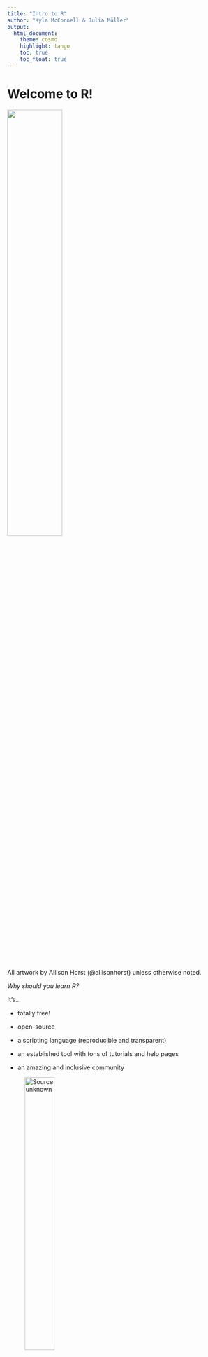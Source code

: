 ```yaml
---
title: "Intro to R"
author: "Kyla McConnell & Julia Müller"
output:
  html_document:
    theme: cosmo
    highlight: tango
    toc: true
    toc_float: true
---
```


# Welcome to R!

![](img/welcome.png){width=50%}

All artwork by Allison Horst (@allisonhorst) unless otherwise noted.


*Why should you learn R?*

It's...

- totally free!

- open-source

- a scripting language (reproducible and transparent)

- an established tool with tons of tutorials and help pages 

- an amazing and inclusive community 

![Source unknown](img/opensource.jpg){width=40%}


## (1) First steps

R = programming language that can be written directly into your computer's console/terminal

R-Studio = integrated development environment (IDE) with lots of features

Almost all R-users have both installed 


### R-Studio

Four panels: 

Top-left: scripting panel -- write and save code (may only open when you open a new file)

Bottom-left: console panel -- input/output that won't be saved

Top-right: environment panel -- dataframes, variables (and sometimes has other features too, depending on what you're working with)

Bottom-right: install and update packages, preview plots, read help files, and some other features


### R script (.R)

File -> New File -> R Script 

- simple: only code

- write lines of code in the order they are meant to be run

- run each line by clicking that line and pressing Control + R (on Windows) or Cmd + Enter (on Mac)

- output shows below, in console panel (number in bracket shows amount of output if there is more than one line)

- Try it out: 5 + 5 

- comments that are not read as code: #



### R-Markdown file (.Rmd)

File -> New File -> R Markdown

- R-Markdown: more complex, both code and text, can also include images and some basic formatting (## for headers)

- YAML information at top:

  ---
  title: "Intro to R"
  author: "Kyla McConnell"
  date: "12/21/2020"
  output: html_document
  ---

![](img/reproducibility_court.png){width=60%}

- text in whitespace = text (unlike in an R script)
  - keep notes or leave a record of your decisions

- code needs a code chunk -- type it with three backticks or use Insert in the top bar and select R
  
```r

```

Run code: 
- press Control + R (on Windows) or Cmd + Enter (on Mac) with your cursor in the line
- use green right-pointing arrow at right edge of code block
- arrow with line under it -> runs all code chunks above (but not the current one)

Output: 
- directly below code block in preview window

- Can also use (#) to denote lines that are comments and shouldn't be read as R code

#### Try it out

1. Add a new (R) code block below this text. One of R's most basic functions is as a (fancy) calculator. Try the following operations: 542 + 345, 67 * 29, 143/3

2. What happens if you chain together multiple operations? Try: 12 + 2 * 2 and (12 + 2) * 2 in an additional code block

3. Can you figure out what the following symbols mean in R: ^, %% ? Add another code block and give them a try. (Hint: %% is related to /)


![](img/code_hero.jpg){width=50%}

## (2) Variables

### Simple variables

Variables: give name/label to output, saves it (can be used anywhere below in current script)

name_of_variable <- code

For example:
```r
num_cats <- 12

num_cats * 3
```


```r
num_dogs <- 7

num_pets <- num_cats + num_dogs
```

```r
num_pets
```


```r
double_cats <- num_cats * 2
double_cats
```

- Variables are case sensitive (caps/lowercase matters) and can't include spaces.
- Commonly snake_case 

- You can preview your current variables in the R-Studio environment pane

#### Try it out

1. You are planning a pizza party and want to figure out how many pieces of pizza each of your guests can eat before the pizzas run out. Create a variable called "guests" and assign it to the number of guests you have at your party: 15. (First, make a code block under this question!)

2. You order 5 pizzas. Assign the variable "pizzas" to the amount of pizzas you have: 6. Each pizza has 12 slices. Assign the variable "slices" to the amount of slices you have over all pizzas (hint: multiple the slices per pizza by the total number of pizzas -- you can use the pizzas variable here instead of retyping the number)

3. Divide your "slices" variable by your "guests" variable to figure out how many slices each person can have. 

4. 5 more people arrive to the party uninvited. Update your "guests" variable to the total number you have now. How many slices can each person have now?

![Source unknown](img/misspelled.jpg){width=50%}

### Vectors

If you want to have multiple items of the same type:
  - Use a *vector* -- enclosed in the syntax `c()`

- command `length()` returns number of items in the vector

```r
my_numbers <- c(12, 14, 26, 57, 82)

length(my_numbers)
```

You can also do "vector-wise" operations:
```r
my_numbers + 2

my_numbers ^ 2

my_numbers / 10
```

Mathematical operation is "broadcast" to each item


Add/subtract/multiply/divide a vector by another vector: items matched up one at a time in a loop

```r
my_numbers + my_numbers
```


You can also take a certain item from a vector using square brackets. For example, take the first item:

```r
my_numbers[1]
```

#### Try it out

1. Make a variable called long_array and assign it the values 1, 1, 2, 2, 5, 10 (don't forget the `c()` syntax!)
2. Make a variable called short_array and assign it the values 1, 6, 10
3. Subtract short_array from long_array
4. Subtract long_array from short_array
5. Look at the output. What does this tell you about how R deals with vectors of different lengths?

## (3) Data types

- Data types -- how R interprets the input you give it
- Figure out what type something is with `class()` 

### Numeric

```r
class(8.8)
class(4.5113)
class(2)

fav_number <- 12

class(fav_number)
```

- Numbers generally treated as *numeric* -> can include decimals 

### Integer

- *integer* allows only whole numbers -> can force numbers into this form with `as.integer()`
  - this will truncate the decimal (cut it off), not round

```r
as.integer(8.8)

integer_variable <- as.integer(8.8)

integer_variable
class(integer_variable)
```

### Character

- *character* is text, always enclosed in either double or single quotation marks 

```r
class("hello")
```

Uncomment the following line by deleting the hashtag (#). Check out the error here -- it may sound confusing but try to identify what it is telling you.

```r
my_word <- "hello"
class(my_word)

#my_word + 2
```

If you forget the quotes, you'll also get an error (have to remove the comment character here to see it!)
```r
#my_name <- Kyla
```

![Source unknow](img/biden.jpg){width=50%}

### Logical
- *logical* can be either TRUE or FALSE, nothing else. 

test if something is identical with ==
test if something is not identical with !=
test if something is greater than with > or less than with <
or try greater than or equals to >= or less than or equal to with <=

```r
7 < 8

"dog" == "dogs"

8.8 >= 5.6

"seven" == 7

class("seven" == 7)
```

![Source unknow](img/sanders.png){width=50%}

### Factor
*factor* - string variables that should be treated as categories / distinct levels of a grouping -> will become more relevant when we work with datasets

- Allows you to represent text as group labels, that multiple items can belong to

```r
fav_flavors <- c("chocolate", "vanilla", "strawberry", "strawberry", "chocolate", "mint chocolate chip", "chocolate",  "vanilla", "strawberry", "chocolate")

class(fav_flavors)

summary(fav_flavors)
```

Change to factor with `as.factor()`
```r
fav_flavors <- as.factor(fav_flavors)

class(fav_flavors)

summary(fav_flavors)
```

Can also see the possible groupings of a factor using `levels()`
```r
levels(fav_flavors)
```


#### Try it out

1. Assign your name to the variable "my_name". What data type is the variable?
2. Try the command `nchar()` on your name variable. What does it do? Try also `toupper()`.
3. What does nchar(my_name) >= 4 return? What does this mean?

Bonus: What does TRUE == 1 return? What about FALSE == 1? Try them both with 0 too. What does this tell you about how R deals with logical variables?

## (4) Packages

### Installing packages

*Packages* - extend basic R functions to add more complicated/specialized functionality

- CRAN: R Consortium's host for packages -- any advanced R-programmer can make and submit their packages, any R-user can download and use them

- Install packages once when you first use them
  - command in console (or Markdown): `install.packages("packagename")`
  - or use the panel at the lower right, under the Packages tab

Try it now with one of the most used packages by copying the following code into your console `install.packages("tidyverse")`


### Using packages

- `library()` command at beginning of script to use calls from that package -- will only work if you've already installed the package

- Good style: load all packages in first code block

- Error about not finding a package? You probably don't have it installed. 

```r
library(tidyverse)
```


In summary: You need to install a package once, but need to load it (using the library command) every time you start a new R session.  

#### Try it out

1. Try the following command:
```r
#beep(2)
```
What error message do you get?

Now install the package "beepr" and call the package to this session with a library call somewhere above the beep command (line above is enough.) Try running the command again (make sure your speakers are on -- but not too loud :D) 

2. Install and -load- the "cowsay" package and try the following command:
```r
#say(what = "Good luck learning R!", by = "chicken")
```


## (5) Reading in data

- What type of file are you working with?
  - Excel: go to File -> Save As and select either comma-separated values (csv) or tab-separated values (tsv)
  - Or: open the file in a text editor to see what is used to separate the columns

- Where is the file saved?

  - working directory: the location that R should start looking for files -- `setwd()`
    - ex: `setwd(~Users/kyla/Documents...)` or `setwd(C:/Documents...)`
    - can also use Session -> Set Working Directory -> Choose Directory...
  - R-Markdown automatically sets the working directory to the folder you're in
  
  - once you've set the working directory:
    - can use files with just their short names ("experiment_data.csv")
    - can use data in a folder ("data/experiment_data.csv")
    - can use ../ to go backwards one folder

- Read in the file:
  - base-R: `read.csv()` and `read.tsv()`
  - tidyverse (improvements, reads as tibble instead of dataframe): `read_csv()` and `read_tsv()`
    - must have tidyverse installed and loaded with a `library()` call
    - note: `read_csv2()` for csv files in languages that use a comma as a decimal separator and thus a semicolon as a csv separator 
    - alternatively: read_delim(file, delim = "")
    
*Save the output to a variable.*


![Source unknown](img/excel.jpg){width=40%}

```r
jump_data <- read_csv("jump.csv")

jump_data <- read_delim("jump.csv", delim = ",")
```


## (6) Exploring your data

Now you have a data file read in, but how do you see what's in it?

`head()`: shows first six rows 
```r
head(jump_data)
```

Can change the amount of rows with the n *argument* 
```r
head(jump_data, n=3)
```

Or: click name of dataframe in Environment tab
  - can also sort columns and Filter rows -- just for viewing purposes
  - bit slow if you start having huge dataframes but often a good first look

`summary()`: call it on a dataframe to get each column and useful info based on the data type. For example, numeric columns will show the min, median, max and the quartiles (25% increments).
```r
summary(jump_data)
```

#### Try it out

1. Download the three "penguin_data" files and save them in the same location as this Markdown. They all contain the same data, but it's saved in slightly different formats, so you need to read them each in with a different command. Make sure to save them to variables.
2. Take a look at your dataframe in the Environment tab. 
3. Try the command `colnames()` on the variable you saved the dataframe to. What does it do?
4. We already tried the `head()` command, now try the `tail()` command. What does it do?


## (7) Columns

- specific column call with dataframe_name$column_name

R-Studio will helpfully suggest the column names as soon as it sees the $
```r
jump_data$participant
```

```r
jump_data$height_cm
```

### Descriptive stats

Basic descriptive statistics for numeric columns -- mean, median and range 

```r
mean(jump_data$height_cm)
```

```r
range(jump_data$height_cm)
```

```r
median(jump_data$height_cm)
```

```r
summary(jump_data$height_cm)
```


#### Try it out

1. Use the penguin dataset. What is the range of flipper lengths?
2. Save the mean body mass to a variable called "average_bodymass". This number is in grams. What would the equivalent be in kilograms? Hint: Divide by 1000.


### Categorical columns

The penguins data contains information on several different penguin species. But how many, exactly? Let's try to use 'summary' to extract that information:
```r
penguins <- read_tsv("penguin_data_3.txt")

summary(penguins$species)
```
- Summary on a character column shows that each entry is seen as different and not comparable.
- This is a character (the default for text data)
- But should be a factor
- Factors represent groups (participant, conditions, etc.)
- We can use `class` on a variable to have R show us which data type it is:

```r
class(penguins$species)

class(penguins$bill_length_mm)
```

- Change a character column into a factor using `as_factor()` 
  - Overwrite the original column

```r
penguins$species <- as_factor(penguins$species)

class(penguins$species)

summary(penguins$species)
```

- Quick reference: check the environment tab upper-right

#### Try it out
1. Which other variables in the penguins data should be factors? Change them using the same code we used above.
2. How many entries from penguins who live on the "Dream" island are there?


## (8) The pipe operator

The pipe %>% is a command from the magrittr package (which is included in tidyverse, so no need to load it explicitly). 
When the pipe is used, the output from the first line is automatically passed to the second line. Specifically, the output is used as the first argument of the next command.
Use Control + Shift + M to automatically insert %>% 

```r
summary(penguins)
# is equivalent to:
penguins %>% # the line break here is optional, but makes the code more readable
  summary()

head(penguins, n = 4)
# is equivalent to:
penguins %>% 
  head(n = 4)
```

#### Try it out
Look at the last three lines of the penguins data (hint: `tail`). Use the base R command, then try to rewrite it with the pipe %>% 

![](img/r_first_then.png){width=50%}

## (9) Conclusion

- Installed R, R-Studio
- R-Markdown 
- variables
- data types: numeric, integer, character, factor, vector
- installing & loading packages
- reading in files 
- looking at dataframes in R  

Next time:  
- tidyverse  
- rename columns  
- make new columns  
- reorder  
- filter based on condition  
- etc.

![](img/r_rollercoaster.png){width=80%}

### Reading

As a follow-up to this tutorial, you might want to read chapters 3.3 - 3.9 in Navarro, Learning Statistics with R (p. 46 - 66).

